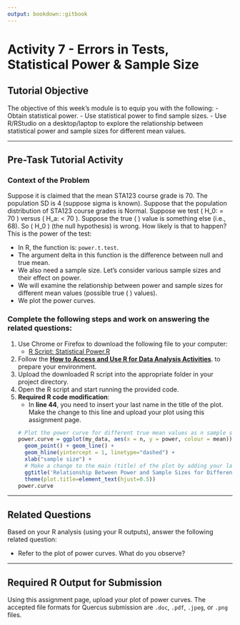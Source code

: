 ```yaml
---
output: bookdown::gitbook
---
```

# Activity 7 - Errors in Tests, Statistical Power & Sample Size

## Tutorial Objective

The objective of this week's module is to equip you with the following:
- Obtain statistical power.
- Use statistical power to find sample sizes.
- Use R/RStudio on a desktop/laptop to explore the relationship between statistical power and sample sizes for different mean values.

---

## Pre-Task Tutorial Activity

### Context of the Problem

Suppose it is claimed that the mean STA123 course grade is 70. The population SD is 4 (suppose sigma is known). Suppose that the population distribution of STA123 course grades is Normal. Suppose we test \( H_0: \mu = 70 \) versus \( H_a: \mu < 70 \). Suppose the true \( \mu \) value is something else (i.e., 68). So \( H_0 \) (the null hypothesis) is wrong. How likely is that to happen? This is the power of the test:

- In R, the function is: `power.t.test`.
- The argument delta in this function is the difference between null and true mean.
- We also need a sample size. Let's consider various sample sizes and their effect on power.
- We will examine the relationship between power and sample sizes for different mean values (possible true \( \mu \) values).
- We plot the power curves.

### Complete the following steps and work on answering the related questions:

1. Use Chrome or Firefox to download the following file to your computer:
   - [R Script: Statistical Power.R](https://raw.githubusercontent.com/aslemand/Data-Analysis-Activities/main/data/Activity_7/Statistical_Power.R)
2. Follow the [**How to Access and Use R for Data Analysis Activities**](#how-to-set-up-r-for-data-analysis-activities). to prepare your environment.
3. Upload the downloaded R script into the appropriate folder in your project directory.
4. Open the R script and start running the provided code.
5. **Required R code modification**:
   - In **line 44**, you need to insert your last name in the title of the plot. Make the change to this line and upload your plot using this assignment page.
   ```r
   # Plot the power curve for different true mean values as n sample size increases
   power.curve = ggplot(my_data, aes(x = n, y = power, colour = mean)) +
     geom_point() + geom_line() +
     geom_hline(yintercept = 1, linetype="dashed") + 
     xlab("sample size") +
     # Make a change to the main (title) of the plot by adding your last name to it
     ggtitle('Relationship Between Power and Sample Sizes for Different Mean Value Constructed by You') +
     theme(plot.title=element_text(hjust=0.5))
   power.curve
   ```

---

## Related Questions

Based on your R analysis (using your R outputs), answer the following related question:

- Refer to the plot of power curves. What do you observe?

---

## Required R Output for Submission

Using this assignment page, upload your plot of power curves. The accepted file formats for Quercus submission are `.doc`, `.pdf`, `.jpeg`, or `.png` files.
